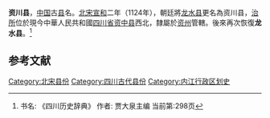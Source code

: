 '''资川县'''，[[中国|中国]]古[[县|县]]名。[[北宋|北宋]][[宣和_(北宋)|宣和]]二年（1124年），朝廷將[[龙水县|龙水县]]更名為资川县，[[治所|治所]]位於現今中華人民共和國[[四川省|四川省]][[资中县|资中县]]西北，隸屬於[[资州|资州]]管轄。後來再次恢復'''龙水县'''。<ref> 书名: 《四川历史辞典》 作者: 贾大泉主编 当前第:298页</ref>

==参考文献==
{{reflist}}

{{四川行政区划小作品}}
{{DEFAULTSORT:Z}}
[[Category:北宋县份|Category:北宋县份]]
[[Category:四川古代县份|Category:四川古代县份]]
[[Category:内江行政区划史|Category:内江行政区划史]]